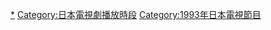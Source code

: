 [[Category:TBS電視劇|*]]
[[Category:日本電視劇播放時段|Category:日本電視劇播放時段]]
[[Category:1993年日本電視節目|Category:1993年日本電視節目]]